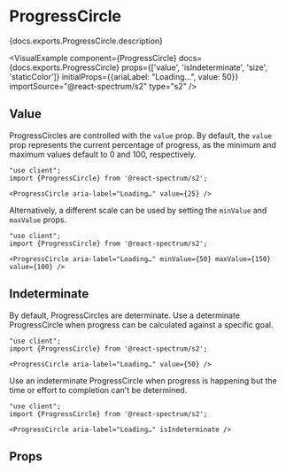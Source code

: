

# ProgressCircle

<PageDescription>{docs.exports.ProgressCircle.description}</PageDescription>

<VisualExample
  component={ProgressCircle}
  docs={docs.exports.ProgressCircle}
  props={['value', 'isIndeterminate', 'size', 'staticColor']}
  initialProps={{ariaLabel: "Loading…", value: 50}}
  importSource="@react-spectrum/s2"
  type="s2" />

## Value

ProgressCircles are controlled with the `value` prop. By default, the `value` prop represents the current percentage of progress, as the minimum and maximum values default to 0 and 100, respectively.

```tsx render expanded
"use client";
import {ProgressCircle} from '@react-spectrum/s2';

<ProgressCircle aria-label="Loading…" value={25} />
```

Alternatively, a different scale can be used by setting the `minValue` and `maxValue` props.

```tsx render hideImports
"use client";
import {ProgressCircle} from '@react-spectrum/s2';

<ProgressCircle aria-label="Loading…" minValue={50} maxValue={150} value={100} />
```

## Indeterminate

By default, ProgressCircles are determinate. Use a determinate ProgressCircle when progress can be calculated against a specific goal.

```tsx render hideImports
"use client";
import {ProgressCircle} from '@react-spectrum/s2';

<ProgressCircle aria-label="Loading…" value={50} />
```

Use an indeterminate ProgressCircle when progress is happening but the time or effort to completion can't be determined.

```tsx render hideImports
"use client";
import {ProgressCircle} from '@react-spectrum/s2';

<ProgressCircle aria-label="Loading…" isIndeterminate />
```

## Props

<PropTable component={docs.exports.ProgressCircle} links={docs.links} />
